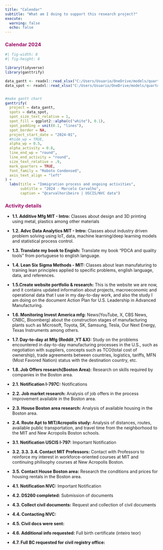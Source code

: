 ```yaml
---
title: "Calendar"
subtitle: "What am I doing to support this research project?"
execute: 
  warning: false
  echo: false
---
```


### [Calendar 2024]{style="color: #9D0F6A ;"}


```r
#| fig-width: 8
#| fig-height: 6

library(tidyverse)
library(ganttrify)

data_gantt <- readxl::read_xlsx("C:/Users/Usuario/OneDrive/models/quarto_projects/db/gantt_research24.xlsx", sheet = 1)
data_spot <- readxl::read_xlsx("C:/Users/Usuario/OneDrive/models/quarto_projects/db/gantt_research24.xlsx", sheet = 2)


#make gantt chart
ganttrify(
  project = data_gantt,
  spots = data_spot,
  spot_size_text_relative = 1,
  spot_fill = ggplot2::alpha(c("white"), 0.1),
  spot_padding = unit(0.1, "lines"),
  spot_border = NA,
  project_start_date = "2024-01",
  #hide_wp = TRUE,
  alpha_wp = 0.5,
  alpha_activity = 0.8,
  line_end_wp = "round",
  line_end_activity = "round",
  size_text_relative = .9,
  mark_quarters = TRUE,
  font_family = "Roboto Condensed",
  axis_text_align = "left"
) +
  labs(title = "Immigration process and ongoing activities",
       subtitle = "2024 - Marcelo Carvalho",
       caption = "@carvalhoribeiro | USCIS/NVC data")
```

### [Activity details]{style="color: #9D0F6A ;"}

-   **1.1. Additive Mfg MIT - Intro:** Classes about design and 3D printing using metal, plastics among other materials

-   **1.2. Advc Data Analytics MIT - Intro:** Classes about industry driven problem solving using IoT, data, machine learning/deep learning models and statistical process control.

-   **1.3. Translate my book to Engish:** Translate my book "PDCA and quality tools" from portuguese to english language.

-   **1.4. Lean Six Sigma Methods - MIT:** Classes about lean manufaturing to training lean principles applied to specific problems, english language, data, and references.

-   **1.5.Create website portfolio & research:** This is the website we are now, and it contains updated information about projects, macroeconomic and operational data that I use in my day-to-day work, and also the study I am doing on the document Action Plan for U.S. Leadership in Advanced Manufacturing.

-   **1.6. Monitoring Invest America mfg:** News(YouTube, X, CBS News, CNBC, Bloomberg) about the construction stages of manufacturing plants such as Microsoft, Toyota, SK, Samsung, Tesla, Our Next Energy, Texas Instruments among others.

-   **1.7. Day-to-day at Mfg (Reddit ,YT &X):** Study on the problems encountered in day-to-day manufacturing processes in the U.S., such as negotiation with suppliers, concepts such as TCO(total cost of ownership), trade agreements between countries, logistics, tariffs, MFN (Most Favored Nation) status with the destination country, etc.

-   **1.8. Job Offers research(Boston Area):** Research on skills required by companies in the Boston area.

-   **2.1. Notification I-797C:** Notifications

-   **2.2. Job market research:** Analysis of job offers in the process improvement available in the Boston area.

-   **2.3. House Boston area research:** Analysis of available housing in the Boston area.

-   **2.4. Route Apt to MIT/Acropolis study:** Analysis of distances, routes, available public transportation, and travel time from the neighborhood to the MIT and New Acropolis Boston schools.

-   **3.1. Notification USCIS I-797:** Important Notification

-   **3.2. 3.3. 3.4. Contact MIT Professors:** Contact with Professors to reinforce my interest in workforce-oriented courses at MIT and continuing philisophy courses at New Acropolis Boston.

-   **3.5. Contact House Boston area:** Research the conditions and prices for housing rentals in the Boston area.

-   **4.1. Notification NVC:** Important Notification

-   **4.2. DS260 completed:** Submission of documents

-   **4.3. Collect civil documents:** Request and collection of civil documents

-   **4.4. Contacting NVC:**

-   **4.5. Civil docs were sent:**

-   **4.6. Additional info requested:** Full birth certificate (inteiro teor)

-   **4.7. Full BC requested for civil registry office:**
